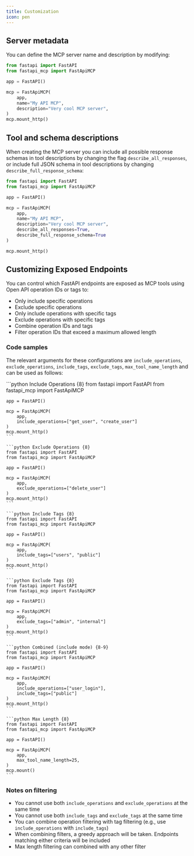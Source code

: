 ```yaml
---
title: Customization
icon: pen
---
```


## Server metadata

You can define the MCP server name and description by modifying:

```python {8-9}
from fastapi import FastAPI
from fastapi_mcp import FastApiMCP

app = FastAPI()

mcp = FastApiMCP(
    app,
    name="My API MCP",
    description="Very cool MCP server",
)
mcp.mount_http()
```

## Tool and schema descriptions

When creating the MCP server you can include all possible response schemas in tool descriptions by changing the flag `describe_all_responses`, or include full JSON schema in tool descriptions by changing `describe_full_response_schema`:

```python {10-11}
from fastapi import FastAPI
from fastapi_mcp import FastApiMCP

app = FastAPI()

mcp = FastApiMCP(
    app,
    name="My API MCP",
    description="Very cool MCP server",
    describe_all_responses=True,
    describe_full_response_schema=True
)

mcp.mount_http()
```

## Customizing Exposed Endpoints

You can control which FastAPI endpoints are exposed as MCP tools using Open API operation IDs or tags to:
- Only include specific operations
- Exclude specific operations
- Only include operations with specific tags
- Exclude operations with specific tags
- Combine operation IDs and tags
- Filter operation IDs that exceed a maximum allowed length

### Code samples

The relevant arguments for these configurations are `include_operations`, `exclude_operations`, `include_tags`, `exclude_tags`, `max_tool_name_length` and can be used as follows:

<CodeGroup>
    ```python Include Operations {8}
    from fastapi import FastAPI
    from fastapi_mcp import FastApiMCP

    app = FastAPI()

    mcp = FastApiMCP(
        app,
        include_operations=["get_user", "create_user"]
    )
    mcp.mount_http()
    ```

    ```python Exclude Operations {8}
    from fastapi import FastAPI
    from fastapi_mcp import FastApiMCP

    app = FastAPI()

    mcp = FastApiMCP(
        app,
        exclude_operations=["delete_user"]
    )
    mcp.mount_http()
    ```

    ```python Include Tags {8}
    from fastapi import FastAPI
    from fastapi_mcp import FastApiMCP

    app = FastAPI()

    mcp = FastApiMCP(
        app,
        include_tags=["users", "public"]
    )
    mcp.mount_http()
    ```

    ```python Exclude Tags {8}
    from fastapi import FastAPI
    from fastapi_mcp import FastApiMCP

    app = FastAPI()

    mcp = FastApiMCP(
        app,
        exclude_tags=["admin", "internal"]
    )
    mcp.mount_http()
    ```

    ```python Combined (include mode) {8-9}
    from fastapi import FastAPI
    from fastapi_mcp import FastApiMCP

    app = FastAPI()

    mcp = FastApiMCP(
        app,
        include_operations=["user_login"],
        include_tags=["public"]
    )
    mcp.mount_http()
    ```

    ```python Max Length {8}
    from fastapi import FastAPI
    from fastapi_mcp import FastApiMCP

    app = FastAPI()

    mcp = FastApiMCP(
        app,
        max_tool_name_length=25,
    )
    mcp.mount()
    ```
</CodeGroup>

### Notes on filtering

- You cannot use both `include_operations` and `exclude_operations` at the same time
- You cannot use both `include_tags` and `exclude_tags` at the same time
- You can combine operation filtering with tag filtering (e.g., use `include_operations` with `include_tags`)
- When combining filters, a greedy approach will be taken. Endpoints matching either criteria will be included
- Max length filtering can combined with any other filter